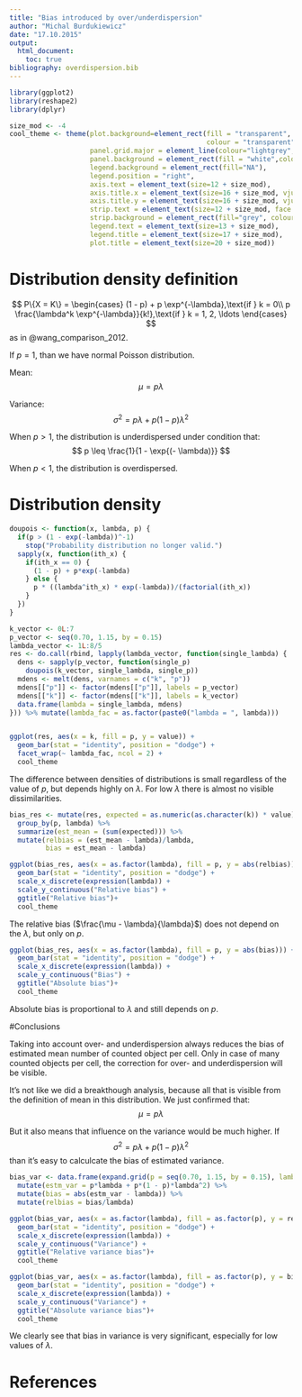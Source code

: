 ```yaml
---
title: "Bias introduced by over/underdispersion"
author: "Michal Burdukiewicz"
date: "17.10.2015"
output: 
  html_document:
    toc: true
bibliography: overdispersion.bib
---
```


```r
library(ggplot2)
library(reshape2)
library(dplyr)

size_mod <- -4
cool_theme <- theme(plot.background=element_rect(fill = "transparent",
                                                 colour = "transparent"),
                    panel.grid.major = element_line(colour="lightgrey", linetype = "dashed"),
                    panel.background = element_rect(fill = "white",colour = "black"),
                    legend.background = element_rect(fill="NA"),
                    legend.position = "right",
                    axis.text = element_text(size=12 + size_mod),
                    axis.title.x = element_text(size=16 + size_mod, vjust = -1), 
                    axis.title.y = element_text(size=16 + size_mod, vjust = 1),
                    strip.text = element_text(size=12 + size_mod, face = "bold"),
                    strip.background = element_rect(fill="grey", colour = "black"),
                    legend.text = element_text(size=13 + size_mod), 
                    legend.title = element_text(size=17 + size_mod),
                    plot.title = element_text(size=20 + size_mod))

```

# Distribution density definition
$$
P\{X = K\} = \begin{cases}
(1 - p) + p \exp^{-\lambda},\text{if } k = 0\\
p \frac{\lambda^k \exp^{-\lambda}}{k!},\text{if } k = 1, 2, \ldots
\end{cases}
$$
as in @wang_comparison_2012.

If $p = 1$, than we have normal Poisson distribution.

Mean:
$$
\mu = p \lambda
$$

Variance:
$$
\sigma^2 = p \lambda + p(1 - p)\lambda^2
$$

When $p > 1$, the distribution is underdispersed under condition that:
$$
p \leq \frac{1}{1 - \exp{(- \lambda)}}
$$

When $p < 1$, the distribution is overdispersed.

# Distribution density
```r
doupois <- function(x, lambda, p) {
  if(p > (1 - exp(-lambda))^-1)
    stop("Probability distribution no longer valid.")
  sapply(x, function(ith_x) {
    if(ith_x == 0) {
      (1 - p) + p*exp(-lambda)
    } else {
      p * ((lambda^ith_x) * exp(-lambda))/(factorial(ith_x))
    }
  })
}

k_vector <- 0L:7
p_vector <- seq(0.70, 1.15, by = 0.15)
lambda_vector <- 1L:8/5
res <- do.call(rbind, lapply(lambda_vector, function(single_lambda) {
  dens <- sapply(p_vector, function(single_p)
    doupois(k_vector, single_lambda, single_p))
  mdens <- melt(dens, varnames = c("k", "p"))
  mdens[["p"]] <- factor(mdens[["p"]], labels = p_vector)
  mdens[["k"]] <- factor(mdens[["k"]], labels = k_vector)
  data.frame(lambda = single_lambda, mdens)
})) %>% mutate(lambda_fac = as.factor(paste0("lambda = ", lambda)))


ggplot(res, aes(x = k, fill = p, y = value)) +
  geom_bar(stat = "identity", position = "dodge") +
  facet_wrap(~ lambda_fac, ncol = 2) +
  cool_theme

```

The difference between densities of distributions is small regardless of the value of $p$, but depends highly on $\lambda$. For low $\lambda$ there is almost no visible dissimilarities.


```r
bias_res <- mutate(res, expected = as.numeric(as.character(k)) * value) %>% 
  group_by(p, lambda) %>%
  summarize(est_mean = (sum(expected))) %>%
  mutate(relbias = (est_mean - lambda)/lambda,
         bias = est_mean - lambda)

ggplot(bias_res, aes(x = as.factor(lambda), fill = p, y = abs(relbias))) +
  geom_bar(stat = "identity", position = "dodge") +
  scale_x_discrete(expression(lambda)) +
  scale_y_continuous("Relative bias") +
  ggtitle("Relative bias")+
  cool_theme

```


The relative bias ($\frac{\mu - \lambda}{\lambda}$) does not depend on the $\lambda$, but only on $p$.


```r

ggplot(bias_res, aes(x = as.factor(lambda), fill = p, y = abs(bias))) +
  geom_bar(stat = "identity", position = "dodge") +
  scale_x_discrete(expression(lambda)) +
  scale_y_continuous("Bias") +
  ggtitle("Absolute bias")+
  cool_theme

```

Absolute bias is proportional to $\lambda$ and still depends on $p$.

#Conclusions

Taking into account over- and underdispersion always reduces the bias of estimated mean number of counted object per cell. Only in case of many counted objects per cell, the correction for over- and underdispersion will be visible.

It's not like we did a breakthough analysis, because all that is visible from the definition of mean in this distribution. We just confirmed that:
$$
\mu = p \lambda
$$

But it also means that influence on the variance would be much higher. If
$$
\sigma^2 = p \lambda + p(1 - p)\lambda^2
$$
than it's easy to calculcate the bias of estimated variance.

```r
bias_var <- data.frame(expand.grid(p = seq(0.70, 1.15, by = 0.15), lambda = 1L:8/5)) %>%
  mutate(estm_var = p*lambda + p*(1 - p)*lambda^2) %>%
  mutate(bias = abs(estm_var - lambda)) %>%
  mutate(relbias = bias/lambda)

ggplot(bias_var, aes(x = as.factor(lambda), fill = as.factor(p), y = relbias)) +
  geom_bar(stat = "identity", position = "dodge") +
  scale_x_discrete(expression(lambda)) +
  scale_y_continuous("Variance") +
  ggtitle("Relative variance bias")+
  cool_theme

ggplot(bias_var, aes(x = as.factor(lambda), fill = as.factor(p), y = bias)) +
  geom_bar(stat = "identity", position = "dodge") +
  scale_x_discrete(expression(lambda)) +
  scale_y_continuous("Variance") +
  ggtitle("Absolute variance bias")+
  cool_theme

```

We clearly see that bias in variance is very significant, especially for low values of $\lambda$.

# References

